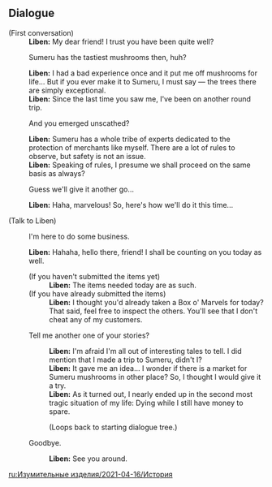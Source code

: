 {{EventTabs
|rootpage=Marvelous Merchandise/2021-04-16
|gallery=false
}}

==Dialogue==
{{Dialogue start}}
;(First conversation)
:'''Liben:''' My dear friend! I trust you have been quite well?
:{{DIcon}} Sumeru has the tastiest mushrooms then, huh?
:'''Liben:''' I had a bad experience once and it put me off mushrooms for life... But if you ever make it to Sumeru, I must say &mdash; the trees there are simply exceptional.
:'''Liben:''' Since the last time you saw me, I've been on another round trip.
:{{DIcon}} And you emerged unscathed?
:'''Liben:''' Sumeru has a whole tribe of experts dedicated to the protection of merchants like myself. There are a lot of rules to observe, but safety is not an issue.
:'''Liben:''' Speaking of rules, I presume we shall proceed on the same basis as always?
:{{DIcon}} Guess we'll give it another go...
:'''Liben:''' Haha, marvelous! So, here's how we'll do it this time...

;(Talk to Liben)
:{{DIcon|BoxOfMarv}} I'm here to do some business.
:'''Liben:''' Hahaha, hello there, friend! I shall be counting on you today as well.
:;(If you haven't submitted the items yet)
::'''Liben:''' The items needed today are as such.
:;(If you have already submitted the items)
::'''Liben:''' I thought you'd already taken a Box o' Marvels for today? That said, feel free to inspect the others. You'll see that I don't cheat any of my customers.
:{{DIcon}} Tell me another one of your stories?
:: '''Liben:''' I'm afraid I'm all out of interesting tales to tell. I did mention that I made a trip to Sumeru, didn't I?
:: '''Liben:''' It gave me an idea... I wonder if there is a market for Sumeru mushrooms in other place? So, I thought I would give it a try.
:: '''Liben:''' As it turned out, I nearly ended up in the second most tragic situation of my life: Dying while I still have money to spare.
::;(Loops back to starting dialogue tree.)
:{{DIcon}} Goodbye.
::'''Liben:''' See you around.
{{Dialogue end}}

[[ru:Изумительные изделия/2021-04-16/История]]